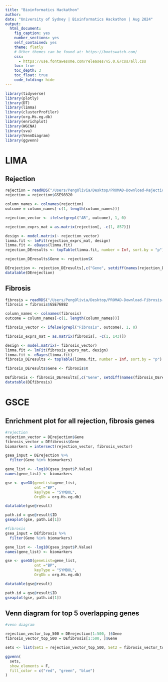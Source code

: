 ```yaml
---
title: "Bioinformatics Hackathon"
author: 
date: "University of Sydney | Bioinformatics Hackathon | Aug 2024"
output:
  html_document:
    fig_caption: yes
    number_sections: yes
    self_contained: yes
    theme: flatly
    # Other themes can be found at: https://bootswatch.com/
    css: 
      - https://use.fontawesome.com/releases/v5.0.6/css/all.css
    toc: true
    toc_depth: 3
    toc_float: true
    code_folding: hide
---
```


```r
library(tidyverse)
library(plotly)  
library(DT)
library(limma)  
library(clusterProfiler)  
library(org.Hs.eg.db)  
library(enrichplot)  
library(WGCNA)
library(sva)
library(VennDiagram)
library(ggvenn)
```

# LIMA

## Rejection
```r
rejection = readRDS("/Users/PengOlivia/Desktop/PROMAD-Download-Rejection-2024-08-17.Rds")
rejection = rejection$GSE98320

column_names <- colnames(rejection)
outcome = column_names[-c(1, length(column_names))]

rejection_vector <- ifelse(grepl("AR", outcome), 1, 0)

rejection_exprs_mat = as.matrix(rejection[, -c(1, 857)])

design <- model.matrix(~ rejection_vector)
limma.fit <- lmFit(rejection_exprs_mat, design)
limma.fit <- eBayes(limma.fit)
rejection_DEresults <- topTable(limma.fit, number = Inf, sort.by = "p")

rejection_DEresults$Gene <- rejection$X

DErejection <- rejection_DEresults[,c("Gene", setdiff(names(rejection_DEresults),"Gene"))]
datatable(DErejection)
```


## Fibrosis 
```r
fibrosis = readRDS("/Users/PengOlivia/Desktop/PROMAD-Download-Fibrosis-2024-08-17 new.Rds")
fibrosis = fibrosis$GSE76882

column_names <- colnames(fibrosis)
outcome = column_names[-c(1, length(column_names))]

fibrosis_vector <- ifelse(grepl("Fibrosis", outcome), 1, 0)

fibrosis_exprs_mat = as.matrix(fibrosis[, -c(1, 143)])

design <- model.matrix(~ fibrosis_vector)
limma.fit <- lmFit(fibrosis_exprs_mat, design)
limma.fit <- eBayes(limma.fit)
fibrosis_DEresults <- topTable(limma.fit, number = Inf, sort.by = "p")

fibrosis_DEresults$Gene <- fibrosis$X

DEfibrosis <- fibrosis_DEresults[,c("Gene", setdiff(names(fibrosis_DEresults),"Gene"))]
datatable(DEfibrosis)
```


# GSCE 

## Enrichment plot for all rejection, fibrosis genes 
```r
#rejection
rejection_vector = DErejection$Gene
fibrosis_vector = DEfibrosis$Gene
biomarkers = intersect(rejection_vector, fibrosis_vector)

gsea_input = DErejection %>% 
  filter(Gene %in% biomarkers)

gene_list <- -log10(gsea_input$P.Value)
names(gene_list) <- biomarkers

gse <- gseGO(geneList=gene_list, 
             ont ="BP", 
             keyType = "SYMBOL", 
             OrgDb = org.Hs.eg.db)

datatable(gse@result)

path.id = gse@result$ID
gseaplot(gse, path.id[1])

#fibrosis 
gsea_input = DEfibrosis %>% 
  filter(Gene %in% biomarkers)

gene_list <- -log10(gsea_input$P.Value)
names(gene_list) <- biomarkers

gse <- gseGO(geneList=gene_list, 
             ont ="BP", 
             keyType = "SYMBOL", 
             OrgDb = org.Hs.eg.db)

datatable(gse@result)

path.id = gse@result$ID
gseaplot(gse, path.id[1])

```

## Venn diagram for top 5 overlapping genes 
```r
#venn diagram

rejection_vector_top_500 = DErejection[1:500, ]$Gene
fibrosis_vector_top_500 = DEfibrosis[1:500, ]$Gene

sets <- list(Set1 = rejection_vector_top_500, Set2 = fibrosis_vector_top_500)

ggvenn(
  sets,
  show_elements = F,
  fill_color = c("red", "green", "blue")
)
```

